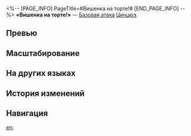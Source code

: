 <%-- [PAGE_INFO]
PageTitle=#Вишенка на торте!#
[END_PAGE_INFO] --%>
{{Навык Инфобокс
|Название         = Вишенка на торте!
|Изображение      = Навык Вишенка на торте!.png
|Персонаж         = Цинцюэ
|Тип              = Базовая атака
|Тэг              = Взрывная атака
|УронСтойк        = 20 (основная цель)<br />10
|ЭнергияГен       = 20
|Энергия          = 
|Длительность     = 
|Описание         = Наносит одному противнику квантовый урон, равный {{Цвет|Выделенный|120%—264%}} от силы атаки Цинцюэ, а также наносит соседним целям квантовый урон, равный {{Цвет|Выделенный|50%—110%}} от силы атаки Цинцюэ.<br />Атака Вишенка на торте! не может восстанавливать очки навыков.
|Свойство1        = 
|Масштабирование1 = 
}}
'''«Вишенка на торте!»''' — [[Базовая атака]] [[Цинцюэ]].

==Превью==
{{Превью
|Файл = Вишенка на торте! Превью
}}

==Масштабирование==
{{Масштабирование навыка|тип=Базовая атака
|120%;144%;168%;192%;216%;240%;264%;288%;312%;336%
|50%;60%;70%;80%;90%;100%;110%;120%;130%;140%
}}

==На других языках==
{{На других языках
|en   = Cherry on Top!
|zhs  = 杠上开花！
|zht  = 槓上開花！
|ja   = {{Rubi|嶺上開花|リンシャンカイホウ}}！
|ko   = 아싸~ 가오리!
|es   = ¡Fuera la ficha del muro muerto!
|fr   = C'est la tuile&nbsp;!
|ru   = Вишенка на торте!
|th   = Cherry on Top!
|vi   = Bộ Tứ Thêm Hoa!
|de   = Sieg mit dem Kong!
|id   = Cherry on Top!
|pt   = Cereja do Bolo!
}}

==История изменений==
{{История изменений|3.5}}

==Навигация==
{{Навык Навбокс|Цинцюэ}}

[[en:]]